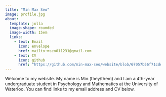 ```yaml
---
title: "Min Max Seo"
image: profile.jpg
about:
  template: jolla
  image-shape: rounded
  image-width: 15em
  links:
    - text: Email
      icon: envelope
      href: mailto:mseo011231@gmail.com
    - text: CV
      icon: github
      href: "https://github.com/min-max-seo/website/blob/67057b56f71cdd5c27fcb5a0532332953e8de5b5/docs/cv_seo.pdf"
---
```


Welcome to my website. My name is Min (they/them) and I am a 4th-year undergraduate student in Psychology and Mathematics at the University of Waterloo. You can find links to my email address and CV below.
